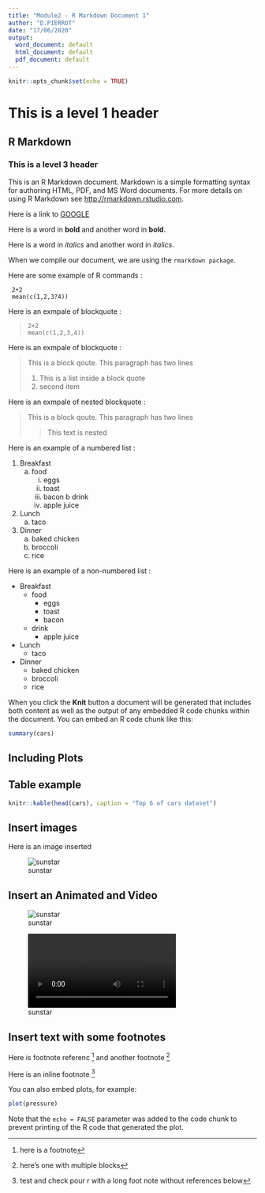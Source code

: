 ```yaml
---
title: "Module2 - R Markdown Document 1"
author: "D.PIERROT"
date: "17/06/2020"
output:
  word_document: default
  html_document: default
  pdf_document: default
---
```


```r
knitr::opts_chunk$set(echo = TRUE)
```

# This is a level 1 header

## R Markdown

### This is a level 3 header


This is an R Markdown document. Markdown is a simple formatting syntax for authoring HTML, PDF, and MS Word documents. For more details on using R Markdown see <http://rmarkdown.rstudio.com>.

Here is a link to [GOOGLE](http://google.com)

Here is a word in **bold** and another word in __bold__.

Here is a word in *italics* and another word in _italics_.

When we compile our document, we are using the `rmarkdown package`.

Here are some example of R commands :

```
 2+2
 mean(c(1,2,3?4))
```
Here is an exmpale of blockquote :

>     2+2
>     mean(c(1,2,3,4))

Here is an exmpale of blockquote :

>This is  a block qoute. This
>paragraph has two lines 
>
> 1. This is a list inside  a block quote
> 2. second item

Here is an exmpale of nested blockquote :

>This is  a block qoute. This
>paragraph has two lines 
>
> > This text is nested

Here is an example of a numbered list :

1. Breakfast
    a. food
        i. eggs
        ii. toast
        iii. bacon
    b drink
        i. apple juice
2. Lunch
    a. taco
3. Dinner
    a. baked chicken
    b. broccoli
    c. rice 

Here is an example of a non-numbered list :

* Breakfast
    - food
        + eggs
        + toast
        + bacon
    - drink
        + apple juice
* Lunch
    - taco
* Dinner
    - baked chicken
    - broccoli
    - rice 


When you click the **Knit** button a document will be generated that includes both content as well as the output of any embedded R code chunks within the document. You can embed an R code chunk like this:

```r
summary(cars)
```

## Including Plots

## Table example

```r
knitr::kable(head(cars), caption = "Top 6 of cars dataset")
```


## Insert images 

Here is an image inserted

![sunstar](sunstar.png)



## Insert an Animated and Video

![sunstar](sunstar.gif)

![sunstar](sunstar.mp4)

## Insert text with some footnotes

Here is footnote referenc [^1]  and another footnote [^longnote]

Here is an inline footnote ^[ test and check pour r with a long foot note without references below]

[^1]: here is a footnote

[^longnote]: here's one with multiple blocks


You can also embed plots, for example:

```r
plot(pressure)
```

Note that the `echo = FALSE` parameter was added to the code chunk to prevent printing of the R code that generated the plot.
